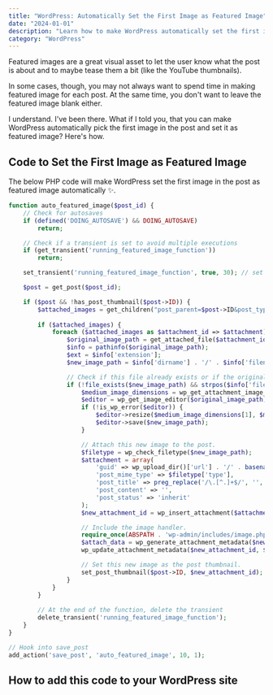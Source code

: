 ```yaml
---
title: "WordPress: Automatically Set the First Image as Featured Image"
date: "2024-01-01"
description: "Learn how to make WordPress automatically set the first image in your post as the featured image. Perfect for blogs that want to automate featured image selection."
category: "WordPress"
---
```


Featured images are a great visual asset to let the user know what the post is about and to maybe tease them a bit (like the YouTube thumbnails). 

In some cases, though, you may not always want to spend time in making featured image for each post. At the same time, you don't want to leave the featured image blank either.

I understand. I've been there. What if I told you, that you can make WordPress automatically pick the first image in the post and set it as featured image? Here's how.

## Code to Set the First Image as Featured Image

The below PHP code will make WordPress set the first image in the post as featured image automatically ✨.

```php
function auto_featured_image($post_id) {
    // Check for autosaves
    if (defined('DOING_AUTOSAVE') && DOING_AUTOSAVE) 
        return;

    // Check if a transient is set to avoid multiple executions
    if (get_transient('running_featured_image_function')) 
        return;

    set_transient('running_featured_image_function', true, 30); // set for 30 seconds

    $post = get_post($post_id);

    if ($post && !has_post_thumbnail($post->ID)) {
        $attached_images = get_children("post_parent=$post->ID&post_type=attachment&post_mime_type=image&numberposts=1");
        
        if ($attached_images) {
            foreach ($attached_images as $attachment_id => $attachment) {
                $original_image_path = get_attached_file($attachment_id);
                $info = pathinfo($original_image_path);
                $ext = $info['extension'];
                $new_image_path = $info['dirname'] . '/' . $info['filename'] . '-featured.' . $ext;

                // Check if this file already exists or if the original image already has '-featured' in its name.
                if (!file_exists($new_image_path) && strpos($info['filename'], '-featured') === false) {
                    $medium_image_dimensions = wp_get_attachment_image_src($attachment_id, 'medium');
                    $editor = wp_get_image_editor($original_image_path);
                    if (!is_wp_error($editor)) {
                        $editor->resize($medium_image_dimensions[1], $medium_image_dimensions[2], false);
                        $editor->save($new_image_path);
                    }

                    // Attach this new image to the post.
                    $filetype = wp_check_filetype($new_image_path);
                    $attachment = array(
                        'guid' => wp_upload_dir()['url'] . '/' . basename($new_image_path),
                        'post_mime_type' => $filetype['type'],
                        'post_title' => preg_replace('/\.[^.]+$/', '', basename($new_image_path)),
                        'post_content' => '',
                        'post_status' => 'inherit'
                    );
                    $new_attachment_id = wp_insert_attachment($attachment, $new_image_path, $post->ID);

                    // Include the image handler.
                    require_once(ABSPATH . 'wp-admin/includes/image.php');
                    $attach_data = wp_generate_attachment_metadata($new_attachment_id, $new_image_path);
                    wp_update_attachment_metadata($new_attachment_id, $attach_data);

                    // Set this new image as the post thumbnail.
                    set_post_thumbnail($post->ID, $new_attachment_id);
                }
            }
        }
        
        // At the end of the function, delete the transient
        delete_transient('running_featured_image_function');
    }
}

// Hook into save_post
add_action('save_post', 'auto_featured_image', 10, 1);
```

## How to add this code to your WordPress site

<LinkCard 
  href="/blog/add-php-wordpress/"
  title="How to Add PHP Code to WordPress"
  isExternal={false}
/> 
